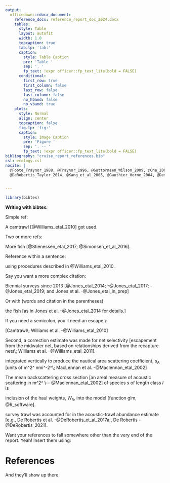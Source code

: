 ```yaml
---
output: 
  officedown::rdocx_document:
    reference_docx: reference_report_doc_2024.docx
    tables:
      style: Table
      layout: autofit
      width: 1.0
      topcaption: true
      tab.lp: 'tab:'
      caption:
        style: Table Caption
        pre: 'Table '
        sep: '. '
        fp_text: !expr officer::fp_text_lite(bold = FALSE)
      conditional:
        first_row: true
        first_column: false
        last_row: false
        last_column: false
        no_hband: false
        no_vband: true
    plots:
      style: Normal
      align: center
      topcaption: false
      fig.lp: 'fig:'
      caption:
        style: Image Caption
        pre: 'Figure '
        sep: '. -- '
        fp_text: !expr officer::fp_text_lite(bold = FALSE)
bibliography: "cruise_report_references.bib"   
csl: ecology.csl
nocite: | 
  @Foote_Traynor_1988, @Traynor_1996, @Guttormsen_Wilson_2009, @Ona_2003, @Foote_1987,
  @DeRobertis_Taylor_2014, @Kang_et_al_2005, @Gauthier_Horne_2004, @Demer_Conti_2005


---
```

  

```r
library(bibtex)
```

**Writing with bibtex:**

Simple ref:

A camtrawl [@Williams_etal_2010] got used.

Two or more refs:

More fish [@Stienessen_etal_2017; @Simonsen_et_al_2016].

Reference within a sentence:

using procedures described in @Williams_etal_2010. 

Say you want a more complex citation:

Biennial surveys since 2013 [@Jones_etal_2014; -@Jones_etal_2017; -@Jones_etal_2019; and Jones et al. -@Jones_etal_in_prep]

Or with (words and citation in the parentheses)

the fish [as in Jones et al. -@Jones_etal_2014 for details.]

If you need a semicolon, you'll need an escape \\:

[Camtrawl\; Williams et al. -@Williams_etal_2010]

Second, a correction estimate was made for net selectivity [escapement from the midwater net, based on relationships derived from the recapture nets\; Williams et al. -@Williams_etal_2011].

integrated vertically to produce the nautical area scattering coefficient, s~A~ [units of m^2^ nmi^-2^\; MacLennan et al. -@Maclennan_etal_2002]

The mean backscattering cross section [an areal measure of acoustic scattering in m^2^ \-- @Maclennan_etal_2002] of species $s$ of length class $l$ is


inclusion of the haul weights, $W_h$, into the model [function glm, @R_software]. 

survey trawl was accounted for in the acoustic-trawl abundance estimate [e.g., De Robertis et al. -@DeRobertis_et_al_2017a;, De Robertis -@DeRobertis_2021].

Want your references to fall somewhere other than the very end of the report. Yeah! Insert them using:

# References

<div id="refs"></div>


And they'll show up there.
